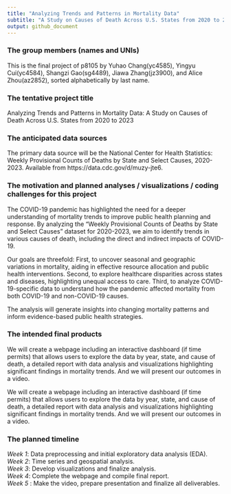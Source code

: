 ```yaml
---
title: "Analyzing Trends and Patterns in Mortality Data"
subtitle: "A Study on Causes of Death Across U.S. States from 2020 to 2023"
output: github_document
---
```


### The group members (names and UNIs)

This is the final project of p8105 by Yuhao Chang(yc4585), Yingyu Cui(yc4584), Shangzi Gao(sg4489), Jiawa Zhang(jz3900), and Alice Zhou(az2852), sorted alphabetically by last name.  

### The tentative project title  

Analyzing Trends and Patterns in Mortality Data: A Study on Causes of Death Across U.S. States from 2020 to 2023  

### The anticipated data sources  

The primary data source will be the National Center for Health Statistics: Weekly Provisional Counts of Deaths by State and Select Causes, 2020-2023. Available from https://data.cdc.gov/d/muzy-jte6.  

### The motivation and planned analyses / visualizations / coding challenges for this project

The COVID-19 pandemic has highlighted the need for a deeper understanding of mortality trends to improve public health planning and response. By analyzing the “Weekly Provisional Counts of Deaths by State and Select Causes” dataset for 2020-2023, we aim to identify trends in various causes of death, including the direct and indirect impacts of COVID-19.  

Our goals are threefold: First, to uncover seasonal and geographic variations in mortality, aiding in effective resource allocation and public health interventions. Second, to explore healthcare disparities across states and diseases, highlighting unequal access to care. Third, to analyze COVID-19-specific data to understand how the pandemic affected mortality from both COVID-19 and non-COVID-19 causes.  

The analysis will generate insights into changing mortality patterns and inform evidence-based public health strategies.  

### The intended final products  

We will create a webpage including an interactive dashboard (if time permits) that allows users to explore the data by year, state, and cause of death, a detailed report with data analysis and visualizations highlighting significant findings in mortality trends. And we will present our outcomes in a video.  

We will create a webpage including an interactive dashboard (if time permits) that allows users to explore the data by year, state, and cause of death, a detailed report with data analysis and visualizations highlighting significant findings in mortality trends. And we will present our outcomes in a video.  

### The planned timeline  

*Week 1*: Data preprocessing and initial exploratory data analysis (EDA).  
*Week 2*: Time series and geospatial analysis.  
*Week 3*: Develop visualizations and finalize analysis.  
*Week 4*: Complete the webpage and compile final report.  
*Week 5* : Make the video, prepare presentation and finalize all deliverables.  

